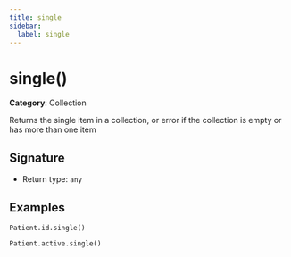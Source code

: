 ```yaml
---
title: single
sidebar:
  label: single
---
```


# single()

**Category**: Collection

Returns the single item in a collection, or error if the collection is empty or has more than one item

## Signature

- Return type: `any`

## Examples

```fhirpath
Patient.id.single()
```

```fhirpath
Patient.active.single()
```

